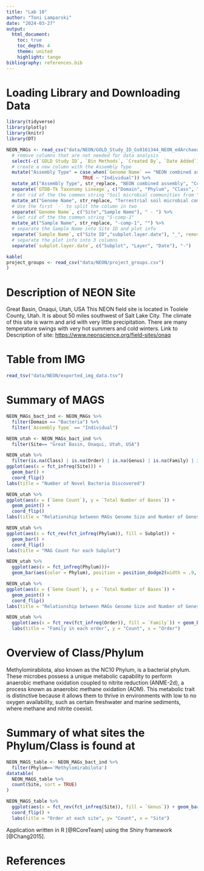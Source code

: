 ```yaml
---
title: "Lab 10"
author: "Toni Lamparski"
date: "2024-03-27"
output:
  html_document:
    toc: true
    toc_depth: 4
    theme: united
    highlight: tango
bibliography: references.bib
---
```


# Loading Library and Downloading Data

```r
library(tidyverse)
library(plotly) 
library(knitr) 
library(DT)
```

```r
NEON_MAGs <- read_csv("data/NEON/GOLD_Study_ID_Gs0161344_NEON_edArchaea.csv") %>% 
  # remove columns that are not needed for data analysis
  select(-c(`GOLD Study ID`, `Bin Methods`, `Created By`, `Date Added`)) %>% 
  # create a new column with the Assembly Type
  mutate("Assembly Type" = case_when(`Genome Name` == "NEON combined assembly" ~ `Genome Name`,
                            TRUE ~ "Individual")) %>% 
  mutate_at("Assembly Type", str_replace, "NEON combined assembly", "Combined") %>% 
  separate(`GTDB-Tk Taxonomy Lineage`, c("Domain", "Phylum", "Class", "Order", "Family", "Genus"), "; ", remove = FALSE) %>% 
  # Get rid of the the common string "Soil microbial communities from "
  mutate_at("Genome Name", str_replace, "Terrestrial soil microbial communities from ", "") %>% 
  # Use the first `-` to split the column in two
  separate(`Genome Name`, c("Site","Sample Name"), " - ") %>% 
  # Get rid of the the common string "S-comp-1"
  mutate_at("Sample Name", str_replace, "-comp-1", "") %>%
  # separate the Sample Name into Site ID and plot info
  separate(`Sample Name`, c("Site ID","subplot.layer.date"), "_", remove = FALSE,) %>% 
  # separate the plot info into 3 columns
  separate(`subplot.layer.date`, c("Subplot", "Layer", "Date"), "-") 
```

```r
kable(
project_groups <- read_csv("data/NEON/project_groups.csv") 
)
```

# Description of NEON Site

Great Basin, Onaqui, Utah, USA This NEON field site is located in Toolele County, Utah. It is about 50 miles southwest of Salt Lake City. The climate of this site is warm and arid with very little precipitation. There are many temperature swings with very hot summers and cold winters. Link to Description of site: <https://www.neonscience.org/field-sites/onaq>

# Table from IMG

```r
read_tsv("data/NEON/exported_img_data.tsv")
```

# Summary of MAGS

```r
NEON_MAGs_bact_ind <- NEON_MAGs %>% 
  filter(Domain == "Bacteria") %>% 
  filter(`Assembly Type` == "Individual") 
```

```r
NEON_utah <- NEON_MAGs_bact_ind %>%
  filter(Site== "Great Basin, Onaqui, Utah, USA")
```

```r
NEON_utah %>% 
  filter(is.na(Class) | is.na(Order) | is.na(Genus) | is.na(Family) | is.na(Phylum) | is.na(Domain))%>%
ggplot(aes(x = fct_infreq(Site))) +
  geom_bar() +
  coord_flip()
labs(title = "Number of Novel Bacteria Discovered")
```

```r
NEON_utah %>%   
ggplot(aes(x = (`Gene Count`), y = `Total Number of Bases`)) +
  geom_point() +
  coord_flip()
labs(title = "Relationship between MAGs Genome Size and Number of Genes")
```

```r
NEON_utah %>% 
ggplot(aes(x = fct_rev(fct_infreq(Phylum)), fill = Subplot)) +
  geom_bar() +
  coord_flip()
labs(title = "MAG Count for each Subplot")
```

```r
NEON_utah %>% 
  ggplot(aes(x = fct_infreq(Phylum)))+
  geom_bar(aes(color = Phylum), position = position_dodge2(width = .9, preserve = "single"))+ coord_flip()
```

```r
NEON_utah %>%   
ggplot(aes(x = (`Gene Count`), y = `Total Number of Bases`)) +
  geom_point() +
  coord_flip()
labs(title = "Relationship between MAGs Genome Size and Number of Genes")
```

```r
NEON_utah %>% 
  ggplot(aes(x = fct_rev(fct_infreq(Order)), fill = `Family`)) + geom_bar() + coord_flip() + 
  labs(title = "Family in each order", y = "Count", x = "Order")
```

# Overview of Class/Phylum

Methylomirabilota, also known as the NC10 Phylum, is a bacterial phylum. These microbes possess a unique metabolic capability to perform anaerobic methane oxidation coupled to nitrite reduction (ANME-2d), a process known as anaerobic methane oxidation (AOM). This metabolic trait is distinctive because it allows them to thrive in environments with low to no oxygen availability, such as certain freshwater and marine sediments, where methane and nitrite coexist.

# Summary of what sites the Phylum/Class is found at

```r
NEON_MAGS_table <- NEON_MAGs_bact_ind %>%
  filter(Phylum=='Methylomirabilota')
datatable(
  NEON_MAGS_table %>%
  count(Site, sort = TRUE)
)
```

```r
NEON_MAGS_table %>% 
  ggplot(aes(x = fct_rev(fct_infreq(Site)), fill = `Genus`)) + geom_bar() +
  coord_flip() +
  labs(title = "Order at each site", y= "Count", x = "Site")
```

Application written in R [@RCoreTeam] using the Shiny framework [@Chang2015].

# References
